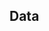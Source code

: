 ## Data

<!--
**Risk-free Rates**
We take the Sterling Overnight Index Average (SONIA)
benchmark as the risk-free rates. 

**Macroeconomics data**

Macroeconomics data ($I_t$)

**Firm fundamental data**

Firm specific fundamental data ($I_{t, i}$)
-->
